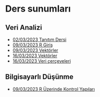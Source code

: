 # Ders sunumları

## Veri Analizi

+ [02/03/2023 Tanıtım Dersi](../00-sunumlar/01-00-preface.html)
+ [09/03/2023 R Giriş](../00-sunumlar/01-01-r-giris.html)
+ [09/03/2023 Vektörler](../00-sunumlar/01-02-vektorler.html)
+ [16/03/2023 Vektörler](../00-sunumlar/01-03-matrisler.html)
+ [16/03/2023 Veri çerçeveleri](../00-sunumlar/01-04-veri-cerceveleri.html)

## Bilgisayarlı Düşünme

+ [09/03/2023 R Üzerinde Kontrol Yapıları](../00-sunumlar/02-01-ileri-seviye-r-01.html)
